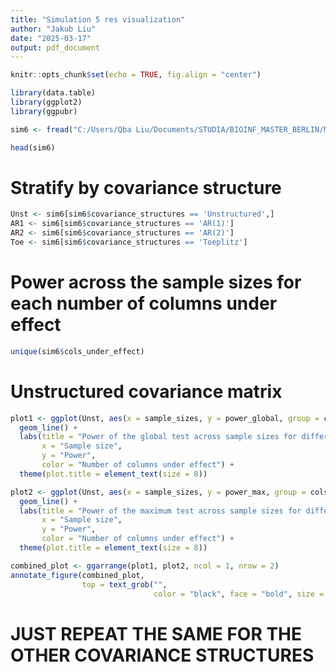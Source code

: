 ---
title: "Simulation 5 res visualization"
author: "Jakub Liu"
date: "2025-03-17"
output: pdf_document
---

```{r setup, include=FALSE}
knitr::opts_chunk$set(echo = TRUE, fig.align = "center")
```

```{r}
library(data.table)
library(ggplot2)
library(ggpubr)
```

```{r}
sim6 <- fread("C:/Users/Qba Liu/Documents/STUDIA/BIOINF_MASTER_BERLIN/MASTER_THESIS/SIMULATION_POLIGON/Sim6_full_parallel_output_table.csv")

head(sim6)
```


# Stratify by covariance structure
```{r}
Unst <- sim6[sim6$covariance_structures == 'Unstructured',]
AR1 <- sim6[sim6$covariance_structures == 'AR(1)']
AR2 <- sim6[sim6$covariance_structures == 'AR(2)']
Toe <- sim6[sim6$covariance_structures == 'Toeplitz']
```

# Power across the sample sizes for each number of columns under effect
```{r}
unique(sim6$cols_under_effect)
```
# Unstructured covariance matrix
```{r}
plot1 <- ggplot(Unst, aes(x = sample_sizes, y = power_global, group = cols_under_effect, color = factor(cols_under_effect))) +
  geom_line() +
  labs(title = "Power of the global test across sample sizes for different numbers of columns under effect (Unstructured covariance matrix)",
       x = "Sample size",
       y = "Power",
       color = "Number of columns under effect") +
  theme(plot.title = element_text(size = 8))

plot2 <- ggplot(Unst, aes(x = sample_sizes, y = power_max, group = cols_under_effect, color = factor(cols_under_effect))) +
  geom_line() +
  labs(title = "Power of the maximum test across sample sizes for different numbers of columns under effect (Unstructured covariance matrix)",
       x = "Sample size",
       y = "Power",
       color = "Number of columns under effect") +
  theme(plot.title = element_text(size = 8))

combined_plot <- ggarrange(plot1, plot2, ncol = 1, nrow = 2)
annotate_figure(combined_plot,
                top = text_grob("", 
                                color = "black", face = "bold", size = 14))
```
# JUST REPEAT THE SAME FOR THE OTHER COVARIANCE STRUCTURES
